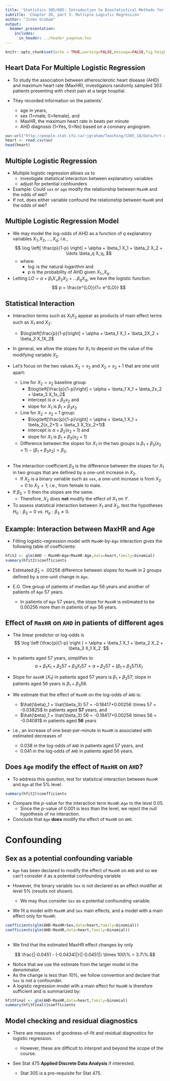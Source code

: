 ```yaml
---
title: 'Statistics 305/605: Introduction to Biostatistical Methods for Health Sciences'
subtitle: 'Chapter 20, part 3: Multiple Logistic Regression'
author: "Jinko Graham"
output: 
  beamer_presentation:
    includes:
      in_header: ../header_pagenum.tex
---
```


```r
knitr::opts_chunk$set(echo = TRUE,warning=FALSE,message=FALSE,fig.height=3,fig.width=5)
```

## Heart Data For Multiple Logistic Regression

* To study the association between
atherosclerotic heart
disease (AHD) and maximum heart rate (MaxHR),
investigators randomly
sampled 303 patients presenting with chest pain
at a large hospital.

* They recorded information on the patients'
    + age in years, 
    + sex (1=male, 0=female), and 
    + MaxHR, the maximum heart rate in beats per minute
    + AHD diagnosis (1=Yes, 0=No) based on a coronary angiogram. 

\scriptsize

```r
uu<-url("http://people.stat.sfu.ca/~jgraham/Teaching/S305_18/Data/hrt.csv")
heart <- read.csv(uu)
head(heart)
```

\normalsize



## Multiple Logistic Regression

* Multiple logistic regression allows us to
    + investigate statistical interaction between explanatory variables
    + adjust for potential confounders
* Example: Could `sex` or `age` modify the relationship between
`MaxHR` and the odds of `AHD`?
* If not, does either variable confound the relationship between 
`MaxHR` and the odds of `AHD`?

## Multiple Logistic Regression Model

* We may model the log-odds of AHD as a function of 
$q$ explanatory variables $X_1, X_2, \ldots, X_q$; i.e.,
$$
\log \left[ \frac{p}{1-p} \right] = \alpha + \beta_1 X_1 + \beta_2 X_2 + \ldots \beta_q X_q,
$$
    + where:
        + $\log$ is the natural logarithm and 
        + $p$ is the probability of AHD given $X_1$,\ldots,$X_q$.
* Letting $LO =\alpha + \beta_1 X_ + \beta_2 X_2+ \ldots \beta_q X_q$, 
we have the logistic function:
$$
p = \frac{e^{LO}}{1+ e^{LO}}
$$


    

    

## Statistical Interaction 

- Interaction terms such as $X_1X_2$ appear as products of main effect terms such as $X_1$ and $X_2$:
    - $\log\left[\frac{p}{1-p}\right] = \alpha + \beta_1 X_1 + \beta_2X_2 + \beta_3 X_1X_2$
    
- In general, we allow the slopes for $X_1$ to depend
on the value of the modifying variable $X_2$.

- Let's focus on the two values $X_2=x_2$ and $X_2=x_2+1$ that are one unit apart:
    - Line for $X_2 = x_2$ baseline group:
        - $\log\left[\frac{p}{1-p}\right] = \alpha + \beta_1 X_1 + \beta_2x_2 + \beta_3 X_1x_2$
        - intercept is $\alpha + \beta_2 x_2$ and 
        - slope for $X_1$ is $\beta_1 + \beta_3 x_2$
    - Line for $X_2 = x_2+1$ group:  
        - $\log\left[\frac{p}{1-p}\right] = \alpha + \beta_1 X_1 + \beta_2(x_2+1) + \beta_3 X_1(x_2+1)$
        - intercept is $\alpha+\beta_2 (x_2+1)$ and 
        - slope for $X_1$ is $\beta_1+\beta_3(x_2+1)$
    - Difference between the slopes for $X_1$ in the two groups is 
   $\beta_1+\beta_3(x_2+1)  - (\beta_1+\beta_3x_2) = \beta_3$.
        
##

- The interaction coefficient $\beta_3$ is the difference between 
the slopes for $X_1$ in two
    groups that are defined by a one-unit increase in $X_2$.
    - If $X_2$ is a binary variable such as `sex`, a one-unit
    increase is from $X_2=0$ to $X_2=1$; i.e., from female to male.
- If $\beta_3=0$ then the slopes are the same.
    - Therefore, $X_2$ does **not** modify the effect of $X_1$ on $Y$.
- To assess statistical interaction between $X_1$ and $X_2$, test the hypotheses $H_0:\beta_3=0$ _vs._ $H_a:\beta_3 \not= 0$.

## Example: Interaction between MaxHR and Age

* Fitting logistic-regression model with `MaxHR`-by-`Age` interaction
gives the following table of coefficients:

\scriptsize

```r
hfit2 <- glm(AHD ~ MaxHR+Age+MaxHR:Age,data=heart,family=binomial)
summary(hfit2)$coefficients
```
\normalsize

\vspace*{-.12in}

* Estimated $\hat \beta_3=.00256$ difference between slopes for `MaxHR` in 2 groups defined by a one-unit change in `Age`.

* E.G. One group of patients of median `Age`  56 years
and another of patients of `Age` 57 years.

    + In patients of `Age` 57 years, the slope for `MaxHR` 
    is estimated to be 0.00256 more than in patients of `Age` 56 years.

## Effect of `MaxHR` on `AHD` in patients of different ages

\small

- The linear predictor or log-odds is 
$$ \log \left (\frac{p}{1-p} \right )
= \alpha + \beta_1 X_1 + \beta_2 X_2 + \beta_3 X_1 X_2. $$

- In patients aged 57 years, simplifies to
$$\alpha + \beta_1 X_1 + \beta_2 57 + \beta_3 X_1 57
 =  \alpha + \beta_2 57 + (\beta_1 + \beta_3 57) X_1$$ 
<!--
\begin{eqnarray*} 
\log \left (\frac{p}{1-p} \right )
& = & \alpha + \beta_1 X_1 + \beta_2 57 + \beta_3 X_1 57. \\
& = & \alpha + \beta_2 57 + (\beta_1 + \beta_3 57) X_1 
\end{eqnarray*}
-->

- Slope for `maxHR` ($X_1$) in patients aged 57 years is 
$\beta_1 + \beta_3 57$; slope in patients aged 56 years
is $\beta_1 + \beta_3 56$.

- We estimate that the effect of `MaxHR` on the log-odds of `AHD` is:
    - $\hat{\beta}_1 + \hat{\beta_3} 57 = -0.18417+0.00256 \times 57 = -0.03825$ in patients aged **57** years, and
    - $\hat{\beta}_1 + \hat{\beta_3} 56 = -0.18417+0.00256 \times 56 = -0.04081$ in patients aged **56** years

- i.e., an increase of one beat-per-minute in `MaxHR` is associated with estimated decreases of 
    - $0.038$ in the log-odds of `AHD` in patients aged 57 years, and
    - $0.041$ in the log-odds of `AHD` in patients aged 56 years.

<!-- Heads up: by age 72 the estimated MaxHR slope is positive. This is not very obvious from the results, so hopefully no one will notice -->

## Does `Age` modify the effect of `MaxHR` on `AHD`?

* To address this question, test for statistical interaction
between `MaxHR` and `Age` at the 5\% level.

\scriptsize

```r
summary(hfit2)$coefficients
```

\normalsize 

* Compare the $p$-value for the interaction term 
`MaxHR:Age` to the level 0.05.
    - Since the $p$-value of 0.001 is less than the level, we reject the null hypothesis
    of no interaction.

* Conclude that `Age` **does** modify the effect of 
`MaxHR` on `AHD`.

# Confounding 

## Sex as a potential confounding variable

* `Age` has been declared to modify
the effect of `MaxHR` on `AHD` and so we can't
consider it as a potential confounding variable

* However, the binary variable `Sex` is not 
declared as an effect modifier at level 5\% (results not shown).
    + We may thus consider `Sex` as a potential confounding variable.

* We fit a model with `MaxHR` and `Sex` main effects,
and a model with a main effect only for `MaxHR`:

\scriptsize

```r
coefficients(glm(AHD~MaxHR+Sex,data=heart,family=binomial))
coefficients(glm(AHD~MaxHR,data=heart,family=binomial))
```

##

* We find that the estimated MaxHR effect changes by only

$$ \frac{|-0.0451 - (-0.0434)|}{|-0.0451|} \times 100\% = 3.7\%.$$ 
    
+ Notice that we use the estimate from the larger model in 
    the denominator.
* As the change is less than 10\%, we follow
convention and declare that `Sex` is not a confounder.
* A logistic regression model with a
main effect for `MaxHR` is therefore sufficient
and is summarized by:


\scriptsize

```r
hfitFinal <- glm(AHD~MaxHR,data=heart,family=binomial)
summary(hfitFinal)$coefficients
```

<!---
## 95\% CI for OR

\scriptsize

```r
hfitFinal <- glm(AHD~MaxHR,data=heart,family=binomial)
summary(hfitFinal)$coefficients
```

\normalsize

* A 95% CI for the OR parameter is as follows.

\scriptsize

```r
exp(confint(hfitFinal)["MaxHR",])
```

\normalsize

* We estimate with 95% confidence that an increase in 
MaxHR of 1 beat per minute is associated with 
a decrease in the odds of AHD by a factor of between
a 0.945 and 0.969.


## Test for an Effect of Sex on AHD

* To get more practice interpreting models with 
a binary exposure, we suppose 
our interest is in the effect of sex on 
the odds of AHD.
* An investigation of possible variables that could modify or confound
the relationship between sex and AHD 
turns up none (results not shown).
* A summary of the model for the odds of AHD as a function 
of sex is as follow.

\scriptsize

```r
sfit <- glm(AHD~Sex,data=heart,family=binomial)
summary(sfit)$coefficients
```

\normalsize

* A test of the sex effect is significant at the 5% level.
    + There is strong statistical evidence that the odds
    of AHD varies by sex.

## Point and Interval Estimates of the Sex Effect

* From the model summary on the previous slide,
the OR estimate for the odds of AHD in males _versus_ females
is $e^{1.27}= 3.56$.
    + We estimate that males have about a 3.56-times higher odds
    of AHD than females.
* A 95% confidence interval for the odds ratio of AHD in 
males _versus_ females is about (2.12,6.16)  (see R code below). 
    + With 95% confidence we estimate that males have 
    a 2.12 to 6.16 times higher odds of AHD than females.

\scriptsize

```r
confint(sfit)["Sex",] # CI for log-odds ratio
exp(confint(sfit)["Sex",]) # CI for odds ratio
```
-->

## Model checking and residual diagnostics

* There are measures of goodness-of-fit and residual diagnostics
for logistic regression.

    + However, these are difficult to interpret and beyond the scope of the course.

* See Stat 475 **Applied Discrete Data Analysis** if interested.

    + Stat 305 is a pre-requisite for Stat 475.